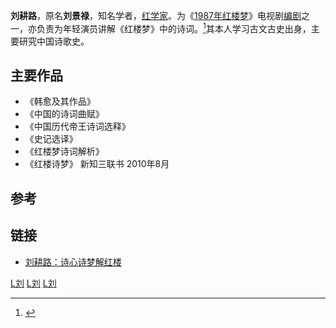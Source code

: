 '''刘耕路'''，原名'''刘景禄'''，知名学者，[[红学家|红学家]]。为《[[红楼梦_(1987年电视剧)|1987年红楼梦]]》电视剧[[编剧|编剧]]之一，亦负责为年轻演员讲解《红楼梦》中的诗词。<ref>{{Cite web |url=http://theory.people.com.cn/GB/12583587.html |title=刘耕路：亦诗亦梦说红楼 |access-date=2010-11-20 |archive-url=https://web.archive.org/web/20160304083611/http://theory.people.com.cn/GB/12583587.html |archive-date=2016-03-04 |dead-url=yes }}</ref>其本人学习古文古史出身，主要研究中国诗歌史。

== 主要作品 ==
* 《韩愈及其作品》
* 《中国的诗词曲赋》
* 《中国历代帝王诗词选释》
* 《史记选译》
* 《红楼梦诗词解析》
* 《红楼诗梦》 新知三联书 2010年8月

== 参考 ==
{{reflist}}

== 链接 ==
* [http://wenming.cn/zt/2010-11/16/content_21400587.htm 刘耕路：诗心诗梦解红楼]

[[Category:中国文学理论家|L刘]]
[[Category:红学家|L刘]]
[[Category:中国电视剧编剧|L刘]]